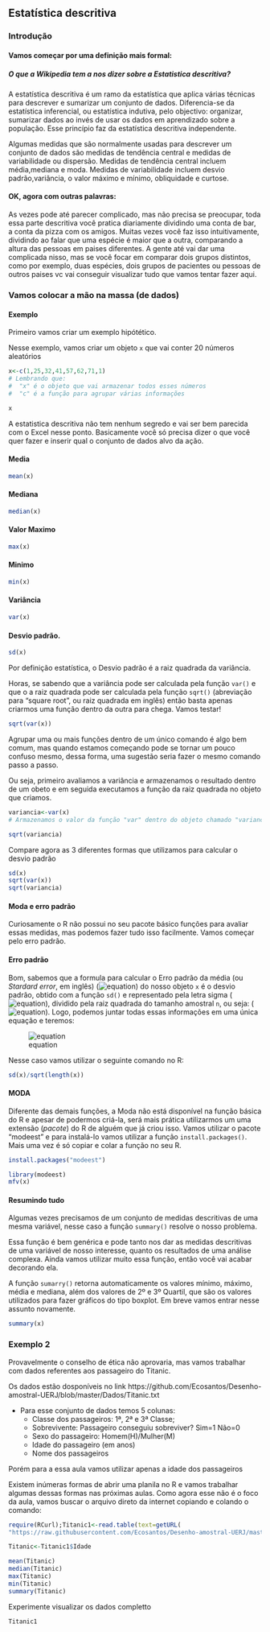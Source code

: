 ## Estatística descritiva

### Introdução

#### Vamos começar por uma definição mais formal:
##### O que a Wikipedia tem a nos dizer sobre a Estatistica descritiva?
A estatística descritiva é um ramo da estatística que aplica várias técnicas para descrever e sumarizar um conjunto de dados. Diferencia-se da estatística inferencial, ou estatística indutiva, pelo objectivo: organizar, sumarizar dados ao invés de usar os dados em aprendizado sobre a população. Esse princípio faz da estatística descritiva independente.

Algumas medidas que são normalmente usadas para descrever um conjunto de dados são medidas de tendência central e medidas de variabilidade ou dispersão. Medidas de tendência central incluem média,mediana e moda. Medidas de variabilidade incluem desvio padrão,variância, o valor máximo e mínimo, obliquidade e curtose.

#### OK, agora com outras palavras:
As vezes pode até parecer complicado, mas não precisa se preocupar, toda essa parte descritiva você pratica diariamente dividindo uma conta de bar, a conta da pizza com os amigos. Muitas vezes você faz isso intuitivamente, dividindo ao falar que uma espécie é maior que a outra, comparando a altura das pessoas em paises diferentes. A gente até vai dar uma complicada nisso, mas se você focar em comparar dois grupos distintos, como por exemplo, duas espécies, dois grupos de pacientes ou pessoas de outros paises vc vai conseguir visualizar tudo que vamos tentar fazer aqui.



### Vamos colocar a mão na massa (de dados)

####  Exemplo

Primeiro vamos criar um exemplo hipótético.

Nesse exemplo, vamos criar um objeto ``x`` que vai conter 20 números aleatórios

```{r}
x<-c(1,25,32,41,57,62,71,1)
# Lembrando que:
#  "x" é o objeto que vai armazenar todos esses números
#  "c" é a função para agrupar várias informações
```
```{r, echo=FALSE}
x
```

A estatistica descritiva não tem nenhum segredo e vai ser bem parecida com o Excel nesse ponto. Basicamente você só precisa dizer o que você quer fazer e inserir qual o conjunto de dados alvo da ação.



#### Media
```{r}
mean(x)
```



#### Mediana
```{r}
median(x)
```

####	Valor Maximo
```{r}
max(x)
```

#### Minimo
```{r}
min(x)
```

#### Variância
```{r}
var(x)
```

#### Desvio padrão.


```{r}
sd(x)
```


Por definição estatística, o Desvio padrão é a raiz quadrada da variância. 


Horas, se sabendo que a variância pode ser calculada pela função ``var()`` e que o a raiz quadrada pode ser calculada pela função ``sqrt()`` (abreviação para "square root", ou raiz quadrada em inglês) então basta apenas criarmos uma função dentro da outra para chega. Vamos testar!

```{r}
sqrt(var(x))
```
Agrupar uma ou mais funções dentro de um único comando é algo bem comum, mas quando estamos começando pode se tornar um pouco confuso mesmo, dessa forma, uma sugestão seria fazer o mesmo comando passo a passo.


Ou seja, primeiro avaliamos a variância e armazenamos o resultado dentro de um obeto e em seguida executamos a função da raiz quadrada no objeto que criamos.

```{r}
variancia<-var(x)
# Armazenamos o valor da função "var" dentro do objeto chamado "variancia"

sqrt(variancia)
```

Compare agora as 3 diferentes formas que utilizamos para calcular o desvio padrão
```{r}
sd(x)
sqrt(var(x))
sqrt(variancia)
```


#### Moda e erro padrão
Curiosamente  o R não possui no seu pacote básico funções para avaliar essas medidas, mas podemos fazer tudo isso facilmente. Vamos começar pelo erro padrão.

#### Erro padrão

Bom, sabemos que a formula para calcular o Erro padrão da média (ou *Stardard error*, em inglês) (![equation](https://latex.codecogs.com/gif.latex?$SE_{\bar{x}}$)) do nosso objeto ``x`` é o desvio padrão, obtido com a função ``sd()`` e representado pela letra sigma (![equation](https://latex.codecogs.com/gif.latex?\sigma)), dividido pela raiz quadrada do tamanho amostral ``n``, ou seja: (![equation](https://latex.codecogs.com/gif.latex?\frac{\sigma}{\sqrt{n}})). Logo, podemos juntar todas essas informações em uma única equação e teremos:

![equation](https://latex.codecogs.com/gif.latex?$$SE_{\bar{x}}&space;=&space;\frac{\sigma}{\sqrt{n}}$$)


Nesse caso vamos utilizar o seguinte comando no R:
```{r}
sd(x)/sqrt(length(x))
```
#### MODA
Diferente das demais funções, a Moda não está disponível na função básica do R e apesar de podermos criá-la, será mais prática utilizarmos um uma extensão (*pacote*) do R de alguém que já criou isso. Vamos utilizar o pacote "modeest" e para instalá-lo vamos utilizar a função ``install.packages()``. Mais uma vez é só copiar e colar a função no seu R.  
```{r}
install.packages("modeest")
```

```{r, message=FALSE, warning=FALSE}
library(modeest)
mfv(x)
```



#### Resumindo tudo
Algumas vezes precisamos de um conjunto de medidas descritivas de uma mesma variável, nesse caso a função ``summary()`` resolve o nosso problema. 

Essa função é bem genérica e pode tanto nos dar as medidas descritivas de uma variável de nosso interesse, quanto os resultados de uma análise complexa. Ainda vamos utilizar muito essa função, então você vai acabar decorando ela. 

A função ``sumarry()`` retorna automaticamente os valores mínimo, máximo, média e mediana, além dos valores de 2º e 3º Quartil, que são os valores utilizados para fazer gráficos do tipo boxplot. Em breve vamos entrar nesse assunto novamente.

```{r}
summary(x)
```

### Exemplo 2

Provavelmente o conselho de ética não aprovaria, mas vamos trabalhar com dados referentes aos passageiro do Titanic.

Os dados estão dosponíveis no link
https://github.com/Ecosantos/Desenho-amostral-UERJ/blob/master/Dados/Titanic.txt

* Para esse conjunto de dados temos 5 colunas:
    + Classe dos passageiros: 1ª, 2ª e 3ª Classe;
    + Sobrevivente: Passageiro conseguiu sobreviver? Sim=1 Não=0
    + Sexo do passageiro: Homem(H)/Mulher(M)
    + Idade do passageiro (em anos)
    + Nome dos passageiros


Porém para a essa aula vamos utilizar apenas a idade dos passageiros

Existem inúmeras formas de abrir uma planila no R e vamos trabalhar algumas dessas formas nas próximas aulas. Como agora esse não é o foco da aula, vamos buscar o arquivo direto da internet copiando e colando o comando:
```{r, include=FALSE}
require(RCurl);Titanic1<-read.table(text=getURL(
"https://raw.githubusercontent.com/Ecosantos/Desenho-amostral-UERJ/master/Dados/Titanic.txt"),header=T)

Titanic<-Titanic1$Idade

```


```{r}
mean(Titanic)
median(Titanic)
max(Titanic)
min(Titanic)
summary(Titanic)
```

Experimente visualizar os dados completto
```{r}
Titanic1
```



